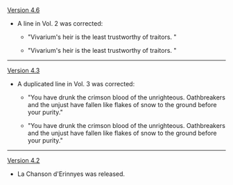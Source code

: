 {{Change History/Header}}
[[Version 4.6]]
* A line in Vol. 2 was corrected:
** {{Color|Old:}} "Vivarium's heir is the least trustworthy of traitors. {{Highlight|How can we reason with someone as vile as him?}}"
** {{Color|New:}} "Vivarium's heir is the least trustworthy of traitors. {{Highlight|That he would have such harmonious congress with Boethius is completely bewildering.}}"
----
[[Version 4.3]]
* A duplicated line in Vol. 3 was corrected:
** {{Color|Old:}} "You have drunk the crimson blood of the unrighteous. Oathbreakers and the unjust have fallen like flakes of snow to the ground before your purity."<br>{{Highlight|"You have drunk the crimson blood of the unrighteous. Oathbreakers and the unjust have fallen like flakes of snow to the ground before your purity."}}
** {{Color|New:}} "You have drunk the crimson blood of the unrighteous. Oathbreakers and the unjust have fallen like flakes of snow to the ground before your purity."<br>{{Highlight|"Countless sins stain my coat, for I bear the guilt of bloodshed. I have taken lives, even that of the righteous, yet still you shine."}}
----
[[Version 4.2]]
* La Chanson d'Erinnyes was released.